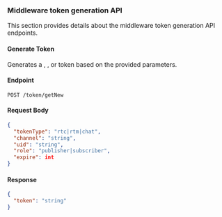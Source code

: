 ### Middleware token generation API

This section provides details about the middleware token generation API endpoints.

#### Generate Token

Generates a <Vg k="VSDK" />, <Vg k="SIG" />, or <Vg k="CHAT" /> token based on the provided parameters.

#### Endpoint

`POST /token/getNew`

#### Request Body

```json
{
  "tokenType": "rtc|rtm|chat",
  "channel": "string",
  "uid": "string",
  "role": "publisher|subscriber",
  "expire": int
}
```

#### Response

```json
{
  "token": "string"
}
```